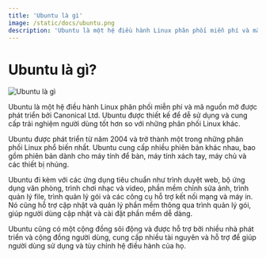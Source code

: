 ```yaml
---
title: 'Ubuntu là gì'
image: /static/docs/ubuntu.png
description: 'Ubuntu là một hệ điều hành Linux phân phối miễn phí và mã nguồn mở được phát triển bởi Canonical Ltd.'
---
```


# Ubuntu là gì?

![Ubuntu là gì](/static/docs/ubuntu.png)

Ubuntu là một hệ điều hành Linux phân phối miễn phí và mã nguồn mở được phát triển bởi Canonical Ltd. Ubuntu được thiết kế để dễ sử dụng và cung cấp trải nghiệm người dùng tốt hơn so với những phân phối Linux khác.

Ubuntu được phát triển từ năm 2004 và trở thành một trong những phân phối Linux phổ biến nhất. Ubuntu cung cấp nhiều phiên bản khác nhau, bao gồm phiên bản dành cho máy tính để bàn, máy tính xách tay, máy chủ và các thiết bị nhúng.

Ubuntu đi kèm với các ứng dụng tiêu chuẩn như trình duyệt web, bộ ứng dụng văn phòng, trình chơi nhạc và video, phần mềm chỉnh sửa ảnh, trình quản lý file, trình quản lý gói và các công cụ hỗ trợ kết nối mạng và máy in. Nó cũng hỗ trợ cập nhật và quản lý phần mềm thông qua trình quản lý gói, giúp người dùng cập nhật và cài đặt phần mềm dễ dàng.

Ubuntu cũng có một cộng đồng sôi động và được hỗ trợ bởi nhiều nhà phát triển và cộng đồng người dùng, cung cấp nhiều tài nguyên và hỗ trợ để giúp người dùng sử dụng và tùy chỉnh hệ điều hành của họ.
